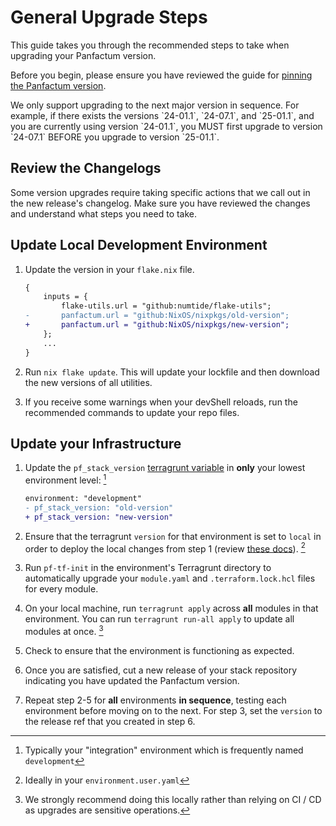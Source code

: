 
# General Upgrade Steps

This guide takes you through the recommended steps to take when upgrading your Panfactum version.

Before you begin, please ensure you have reviewed the guide for [pinning the Panfactum version](/docs/edge/guides/versioning/pinning).

<MarkdownAlert severity="warning">
  We only support upgrading to the next major version in sequence. For example, if there exists the versions
  `24-01.1`, `24-07.1`, and `25-01.1`, and you are currently using version `24-01.1`, you MUST first upgrade
  to version `24-07.1` BEFORE you upgrade to version `25-01.1`.
</MarkdownAlert>

## Review the Changelogs

Some version upgrades require taking specific actions that we call out in the new release's changelog. Make sure
you have reviewed the changes and understand what steps you need to take.

## Update Local Development Environment

1. Update the version in your `flake.nix` file.

   ```diff lang="nix"
   {
       inputs = {
           flake-utils.url = "github:numtide/flake-utils";
   -       panfactum.url = "github:NixOS/nixpkgs/old-version";
   +       panfactum.url = "github:NixOS/nixpkgs/new-version";
       };
       ...
   }
   ```

2. Run `nix flake update`. This will update your lockfile and then download the new versions of all utilities.

3. If you receive some warnings when your devShell reloads, run the recommended commands to update your repo files.

## Update your Infrastructure

1. Update the `pf_stack_version` [terragrunt variable](/docs/edge/reference/configuration/terragrunt-variables#variables)
   in **only** your lowest environment level: [^1]

   ```diff lang="yaml"
   environment: "development"
   - pf_stack_version: "old-version"
   + pf_stack_version: "new-version"
   ```

2. Ensure that the terragrunt `version` for that environment is set to `local` in order
   to deploy the local changes from step 1 (review [these docs](/docs/edge/guides/iac/first-party-modules)). [^2]

3. Run `pf-tf-init` in the environment's Terragrunt directory to automatically upgrade your `module.yaml` and `.terraform.lock.hcl` files
   for every module.

4. On your local machine, run `terragrunt apply` across **all** modules in that environment. You can run
   `terragrunt run-all apply` to update all modules at once. [^3]

5. Check to ensure that the environment is functioning as expected.

6. Once you are satisfied, cut a new release of your stack repository indicating you have updated the Panfactum version.

7. Repeat step 2-5 for **all** environments **in sequence**, testing each environment before moving on to the next.
   For step 3, set the `version` to the release ref that you created in step 6.

[^1]: Typically your "integration" environment which is frequently named `development`

[^2]: Ideally in your `environment.user.yaml`

[^3]: We strongly recommend doing this locally rather than relying on CI / CD as upgrades are sensitive operations.
